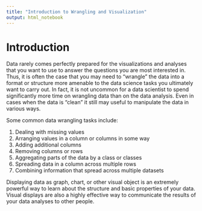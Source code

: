 ```yaml
---
title: "Introduction to Wrangling and Visualization"
output: html_notebook
---
```



# Introduction 

Data rarely comes perfectly prepared for the visualizations and analyses that you want to use to answer the questions you are most interested in. Thus, it is often the case that you may need to "wrangle" the data into a format or structure more amenable to the data science tasks you ultimately want to carry out.  In fact, it is not uncommon for a data scientist to spend significantly more time on wrangling data than on the data analysis.  Even in cases when the data is "clean" it still may useful to manipulate the data in various ways.  

Some common data wrangling tasks include:

1) Dealing with missing values
2) Arranging values in a column or columns in some way
3) Adding additional columns
4) Removing columns or rows
5) Aggregating parts of the data by a class or classes
6) Spreading data in a column across multiple rows
7) Combining information that spread across multiple datasets

Displaying data as graph, chart, or other visual object is an extremely powerful way to learn about the structure and basic properties of your data. Visual displays are also a highly effective way to communicate the results of your data analyses to other people.       
